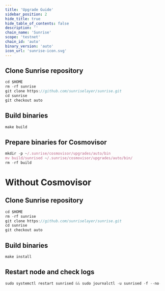 ```yaml
---
title: 'Upgrade Guide'
sidebar_position: 2
hide_title: true
hide_table_of_contents: false
description: ''
chain_name: 'Sunrise'
scope: 'testnet'
chain_id: 'auto'
binary_version: 'auto'
icon_url: 'sunrise-icon.svg'
---
```



<PageTitle
  iconUrl="img/sunrise-icon.svg"
  title="Sunrise Upgrade Guide"
  chainId="auto"
  version="auto"
/>

## Clone Sunrise repository

```js
cd $HOME
rm -rf sunrise
git clone https://github.com/sunriselayer/sunrise.git
cd sunrise
git checkout auto
```

## Build binaries

```js
make build
```

## Prepare binaries for Cosmovisor

```js
mkdir -p ~/.sunrise/cosmovisor/upgrades/auto/bin
mv build/sunrised ~/.sunrise/cosmovisor/upgrades/auto/bin/
rm -rf build
```

# Without Cosmovisor

## Clone Sunrise repository

```js
cd $HOME
rm -rf sunrise
git clone https://github.com/sunriselayer/sunrise.git
cd sunrise
git checkout auto
```

## Build binaries

```js
make install
```

## Restart node and check logs

```js
sudo systemctl restart sunrised && sudo journalctl -u sunrised -f --no-hostname -o cat
```
